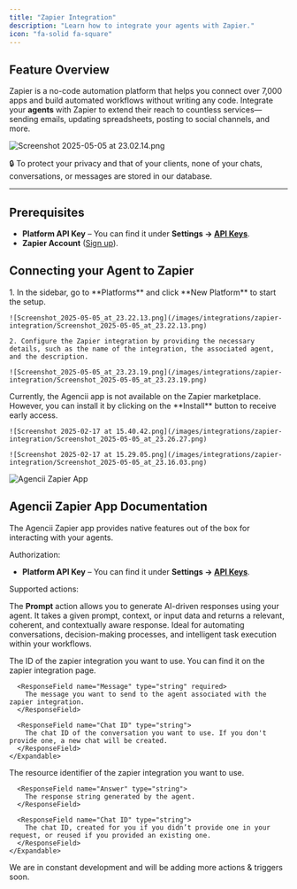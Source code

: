 ```yaml
---
title: "Zapier Integration"
description: "Learn how to integrate your agents with Zapier."
icon: "fa-solid fa-square"
---
```


## Feature Overview

Zapier is a no-code automation platform that helps you connect over 7,000 apps and build automated workflows without writing any code. Integrate your **agents** with Zapier to extend their reach to countless services—sending emails, updating spreadsheets, posting to social channels, and more.

![Screenshot 2025-05-05 at 23.02.14.png](/images/integrations/zapier-integration/Screenshot_2025-05-05_at_23.02.14.png)

🔒 To protect your privacy and that of your clients, none of your chats, conversations, or messages are stored in our database.

---

## Prerequisites

- **Platform API Key** – You can find it under **Settings → [API Keys](https://agencii.ai/settings/?tab=apiKeys)**.
- **Zapier Account** ([Sign up](https://zapier.com/)).

## Connecting your Agent to Zapier

<Steps>
  <Step title="Create a Zapier Integration">
    1. In the sidebar, go to **Platforms** and click **New Platform** to start the setup.

    ![Screenshot_2025-05-05_at_23.22.13.png](/images/integrations/zapier-integration/Screenshot_2025-05-05_at_23.22.13.png)

    2. Configure the Zapier integration by providing the necessary details, such as the name of the integration, the associated agent, and the description.

    ![Screenshot_2025-05-05_at_23.23.19.png](/images/integrations/zapier-integration/Screenshot_2025-05-05_at_23.23.19.png)
  </Step> 

  <Step title="Install Zapier App on your workspace">
    Currently, the Agencii app is not available on the Zapier marketplace. However, you can install it by clicking on the **Install** button to receive early access.

    ![Screenshot 2025-02-17 at 15.40.42.png](/images/integrations/zapier-integration/Screenshot_2025-05-05_at_23.26.27.png)

    ![Screenshot 2025-02-17 at 15.29.05.png](/images/integrations/zapier-integration/Screenshot_2025-05-05_at_23.16.03.png)
  </Step>
</Steps>

![Agencii Zapier App](/images/zapier-agencii-logo.svg)
## Agencii Zapier App Documentation

The Agencii Zapier app provides native features out of the box for interacting with your agents.

Authorization:

- **Platform API Key** – You can find it under **Settings → [API Keys](https://agencii.ai/settings/?tab=apiKeys)**.

Supported actions:

<Card title="Prompt">
  <p>The <strong>Prompt</strong> action allows you to generate AI-driven responses using your agent. It takes a given prompt, context, or input data and returns a relevant, coherent, and contextually aware response. Ideal for automating conversations, decision-making processes, and intelligent task execution within your workflows.</p>

  <ResponseField name="Action Input Properties">
    <Expandable title="properties">
      <ResponseField name="Integration ID" type="string" required>
        The ID of the zapier integration you want to use. You can find it on the zapier integration page.
      </ResponseField>

      <ResponseField name="Message" type="string" required>
        The message you want to send to the agent associated with the zapier integration.
      </ResponseField>

      <ResponseField name="Chat ID" type="string">
        The chat ID of the conversation you want to use. If you don't provide one, a new chat will be created.
      </ResponseField>
    </Expandable>
  </ResponseField>
  <ResponseField name="Action Output Properties">
    <Expandable title="properties">
      <ResponseField name="Integration ID" type="string">
        The resource identifier of the zapier integration you want to use.
      </ResponseField>

      <ResponseField name="Answer" type="string">
        The response string generated by the agent.
      </ResponseField>

      <ResponseField name="Chat ID" type="string">
        The chat ID, created for you if you didn’t provide one in your request, or reused if you provided an existing one.
      </ResponseField>
    </Expandable>
  </ResponseField>
</Card>

<Tip>We are in constant development and will be adding more actions & triggers soon.</Tip>
